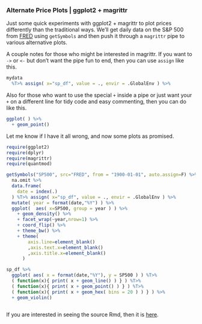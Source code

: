 ### Alternate Price Plots | ggplot2 + magrittr

Just some quick experiments with ggplot2 + magrittr to plot prices differently than the traditional ways.  We'll get daily data on the S&P 500 from [FRED](http://research.stlouisfed.org/fred2/) using `getSymbols` and then push it through a `magrittr` pipe to various alternative plots.

A couple notes for those who might be interested in magrittr.  If you want to `->` or `<-` but don't want the pipe fun to end, then you can use `assign` like this.

```r
mydata
  %T>% assign( x="sp_df", value = ., envir = .GlobalEnv ) %>%
```

Also for those who want to use the special `+` inside a pipe or just want your `+` on a different line for tidy code and easy commenting, then you can do like this.

```r
ggplot( ) %>%
  + geom_point()
```

Let me know if I have it all wrong, and now some plots as promised.

```r

require(ggplot2)
require(dplyr)
require(magrittr)
require(quantmod)

getSymbols("SP500", src="FRED", from = "1900-01-01", auto.assign=F) %>%
  na.omit %>%
  data.frame(
    date = index(.)
  ) %T>% assign( x="sp_df", value = ., envir = .GlobalEnv ) %>%
  mutate( year = format(date,"%Y") ) %>%
  ggplot(  aes( x=SP500, group = year ) ) %>%
    + geom_density() %>%
    + facet_wrap(~year,nrow=1) %>% 
    + coord_flip() %>%
    + theme_bw() %>%
    + theme(
        axis.line=element_blank()
        ,axis.text.x=element_blank()
        ,axis.title.x=element_blank()
      ) 

sp_df %>%
  ggplot( aes( x = format(date,"%Y"), y = SP500 ) ) %T>% 
  ( function(x){ print( x + geom_line() ) } ) %T>%
  ( function(x){ print( x + geom_point() ) } ) %T>%
  ( function(x){ print( x + geom_hex( bins = 20 ) ) } ) %>%
  + geom_violin()
                      
```

If you are interested in seeing the source Rmd, then it is [here](https://github.com/timelyportfolio/magrittr_ggplot/blob/gh-pages/alternative_price_plots.Rmd).
